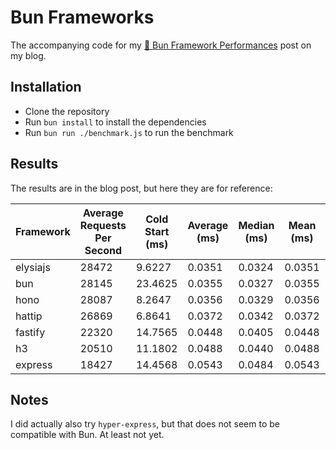 # Bun Frameworks

The accompanying code for my [🧄 Bun Framework Performances](https://bobalazek.com/blog/0004-bun-frameworks) post on my blog.

## Installation

* Clone the repository
* Run `bun install` to install the dependencies
* Run `bun run ./benchmark.js` to run the benchmark

## Results

The results are in the blog post, but here they are for reference:

| Framework | Average Requests Per Second | Cold Start (ms) | Average (ms) | Median (ms) | Mean (ms) | 75th Percentile (ms) | 95th Percentile (ms) | 99th Percentile (ms) | Standard Deviation (ms) |
|-----------|-----------------------------|-----------------|--------------|-------------|-----------|----------------------|----------------------|----------------------|-------------------------|
| elysiajs  | 28472                       | 9.6227          | 0.0351       | 0.0324      | 0.0351    | 0.0352               | 0.0451               | 0.0716               | 0.0259                  |
| bun       | 28145                       | 23.4625         | 0.0355       | 0.0327      | 0.0355    | 0.0357               | 0.0467               | 0.0734               | 0.0253                  |
| hono      | 28087                       | 8.2647          | 0.0356       | 0.0329      | 0.0356    | 0.0357               | 0.0460               | 0.0732               | 0.0250                  |
| hattip    | 26869                       | 6.8641          | 0.0372       | 0.0342      | 0.0372    | 0.0374               | 0.0480               | 0.0754               | 0.0264                  |
| fastify   | 22320                       | 14.7565         | 0.0448       | 0.0405      | 0.0448    | 0.0438               | 0.0592               | 0.0917               | 0.0416                  |
| h3        | 20510                       | 11.1802         | 0.0488       | 0.0440      | 0.0488    | 0.0479               | 0.0645               | 0.0975               | 0.0367                  |
| express   | 18427                       | 14.4568         | 0.0543       | 0.0484      | 0.0543    | 0.0532               | 0.0705               | 0.1039               | 0.0517                  |

## Notes

I did actually also try `hyper-express`, but that does not seem to be compatible with Bun. At least not yet.
